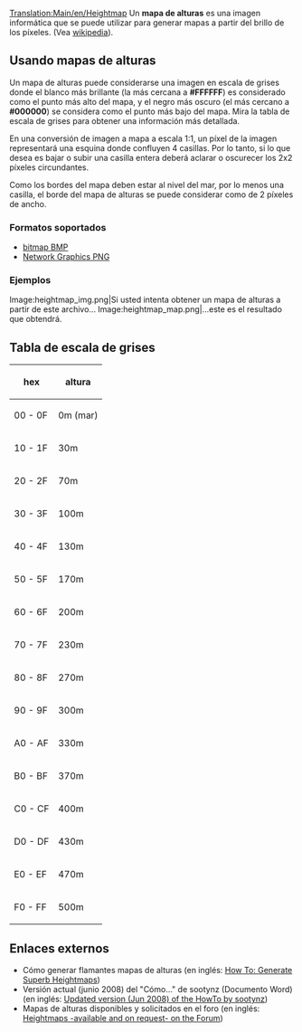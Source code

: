 [[Translation:Main/en/Heightmap]]
Un '''mapa de alturas''' es una imagen informática que se puede utilizar para generar mapas a partir del brillo de los píxeles. (Vea [http://www.wikipedia.org/wiki/Heightmap wikipedia]).

==Usando mapas de alturas==
Un mapa de alturas puede considerarse una imagen en escala de grises donde el blanco más brillante (la más cercana a '''#FFFFFF''') es considerado como el punto más alto del mapa, y el negro más oscuro (el más cercano a '''#000000''') se considera como el punto más bajo del mapa. Mira la tabla de escala de grises para obtener una información más detallada.

En una conversión de imagen a mapa a escala 1:1, un píxel de la imagen representará una esquina donde confluyen 4 casillas. Por lo tanto, si lo que desea es bajar o subir una casilla entera deberá aclarar o oscurecer los 2x2 píxeles circundantes.

Como los bordes del mapa deben estar al nivel del mar, por lo menos una casilla, el borde del mapa de alturas se puede considerar como de 2 píxeles de ancho.

===Formatos soportados===
* [http://www.wikipedia.org/wiki/es:Windows bitmap BMP]
* [http://www.wikipedia.org/wiki/es:Portable Network Graphics PNG]

===Ejemplos===
<gallery>
Image:heightmap_img.png|Si usted intenta obtener un mapa de alturas a partir de este archivo...
Image:heightmap_map.png|...este es el resultado que obtendrá.
</gallery>

==Tabla de escala de grises==
{|
! hex
! altura
|-
| 00 - 0F
| 0m (mar)
|-
| 10 - 1F
| 30m
|-
| 20 - 2F
| 70m
|-
| 30 - 3F
| 100m
|-
| 40 - 4F
| 130m
|-
| 50 - 5F
| 170m
|-
| 60 - 6F
| 200m
|-
| 70 - 7F
| 230m
|-
| 80 - 8F
| 270m
|-
| 90 - 9F
| 300m
|-
| A0 - AF
| 330m
|-
| B0 - BF
| 370m
|-
| C0 - CF
| 400m
|-
| D0 - DF
| 430m
|-
| E0 - EF
| 470m
|-
| F0 - FF
| 500m
|}

==Enlaces externos==
*Cómo generar flamantes mapas de alturas (en inglés: [http://www.tt-forums.net/viewtopic.php?t=27052 How To: Generate Superb Heightmaps])
*Versión actual (junio 2008) del "Cómo..." de sootynz (Documento Word) (en inglés: [http://www.tt-forums.net/download/file.php?id=92633 Updated version (Jun 2008) of the HowTo by sootynz])
*Mapas de alturas disponibles y solicitados en el foro (en inglés: [http://www.tt-forums.net/viewtopic.php?t=29323 Heightmaps -available and on request- on the Forum])